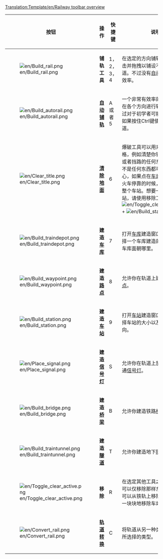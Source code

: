<noinclude>[[Translation:Template/en/Railway toolbar overview]]{{en/-}}</noinclude>
{|{{wikitable}}
|- style="background:#efefef"
!width='100' |按钮
!width='100' |操作
!width='80'|快捷键
!说明

|-
|[[File:en/Build rail.png]]
|'''铺轨工具'''
|1，2，3，4
|在选定的方向铺轨，你可以点击并拖拽以铺设不转弯的轨道。不过没有[[Main/zh/自动铺轨|自动铺轨]]工具有效率。

|-
|[[File:en/Build autorail.png]]
|'''[[Main/zh/自动铺轨|自动铺轨]]'''
|A 或者 5
|一个非常有效率的工具，可以在各个方向进行轨道铺设（不过对于初学者可能有点难用）。如果按住Ctrl键使用则是移除轨道。

|-
|[[File:en/Clear title.png]]
|'''[[Main/zh/更改地形|清除地面]]'''
|6
|爆破工具可以用来清除指定方格，例如清楚你铺错的铁轨，或者挡路的任何东西（好吧，不是任何东西都可以）。要当心，如果点在[[Main/zh/车站|车站]]上并且没有火车停靠的时候，将会清除掉整个车站。想要一格格清除车站，请使用移除工具 + 车站（[[File:en/Toggle clear active.png]] + [[File:en/Build station.png]]）。

|-
|[[File:en/Build traindepot.png]]
|'''建造[[Main/zh/车库|车库]]'''
|7
|打开[[Main/zh/车库|车库]]建造窗口，允许你选择一个车库建造的方向以决定车库面朝哪里。

|-
|[[File:en/Build waypoint.png]]
|'''建造[[Main/zh/路点|路点]]'''
|8
|允许你在轨道上建立一个[[Main/zh/路点|路点]]。

|-
|[[File:en/Build station.png]]
|'''建造[[Main/zh/车站|车站]]'''
|9
|打开[[Main/zh/车站|车站]]建造窗口，允许你选择车站的大小以及放置的方向。

|-
|[[File:en/Place signal.png]]
|'''建造[[Main/zh/信号灯|信号灯]]'''
|S
|允许你在轨道上放置不同的交通[[Main/zh/信号灯|信号灯]]。

|-
|[[File:en/Build bridge.png]]
|'''建造[[Main/zh/桥梁|桥梁]]'''
|B
|允许你建造铁路[[Main/zh/桥梁|桥梁]]。

|-
|[[File:en/Build traintunnel.png]]
|'''建造[[Main/zh/隧道|隧道]]'''
|T
|允许你建造地下[[Main/zh/隧道|隧道]]。

|-
|[[File:en/Toggle clear active.png]]
|'''移除'''
|R
|在选定其他工具之后点击这个可以仅移除那样东西。例如你可以从铁轨上移除信号灯或者一块块地移除车站。

|-
|[[File:en/Convert rail.png]]
|'''[[Main/zh/轨道转换|轨道转换]]'''
|C
|将轨道从另一种类型转为当前所选择的类型。

|}